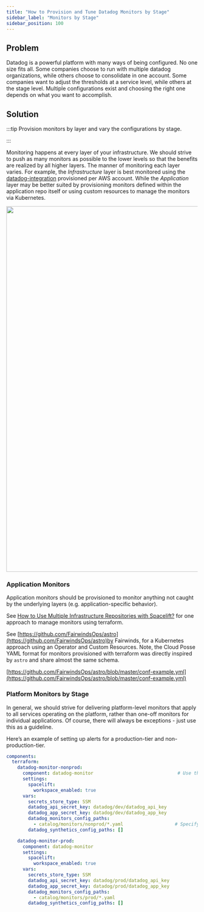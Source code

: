 ```yaml
---
title: "How to Provision and Tune Datadog Monitors by Stage"
sidebar_label: "Monitors by Stage"
sidebar_position: 100
---
```


## Problem

Datadog is a powerful platform with many ways of being configured. No one size fits all. Some companies choose to run with multiple datadog organizations, while others choose to consolidate in one account. Some companies want to adjust the thresholds at a service level, while others at the stage level. Multiple configurations exist and choosing the right one depends on what you want to accomplish.

## Solution

:::tip
Provision monitors by layer and vary the configurations by stage.

:::

Monitoring happens at every layer of your infrastructure. We should strive to push as many monitors as possible to the lower levels so that the benefits are realized by all higher layers. The manner of monitoring each layer varies. For example, the _Infrastructure_ layer is best monitored using the [datadog-integration](/components/library/aws/datadog-integration/) provisioned per AWS account. While the _Application_ layer may be better suited by provisioning monitors defined within the application repo itself or using custom resources to manage the monitors via Kubernetes.

<a href="https://lucid.app/publicSegments/view/612ad71e-3a0a-4dcb-872a-f9b0bbd0f65d/image.png" target="_blank"><img src="https://lucid.app/publicSegments/view/612ad71e-3a0a-4dcb-872a-f9b0bbd0f65d/image.png" width="960px"/></a>

### Application Monitors

Application monitors should be provisioned to monitor anything not caught by the underlying layers (e.g. application-specific behavior).

See [How to Use Multiple Infrastructure Repositories with Spacelift?](/resources/deprecated/spacelift/tutorials/how-to-use-multiple-infrastructure-repositories-with-spacelift) for one approach to manage monitors using terraform.

See [https://github.com/FairwindsOps/astro](https://github.com/FairwindsOps/astro)by Fairwinds, for a Kubernetes approach using an Operator and Custom Resources. Note, the Cloud Posse YAML format for monitors provisioned with terraform was directly inspired by `astro` and share almost the same schema.

[https://github.com/FairwindsOps/astro/blob/master/conf-example.yml](https://github.com/FairwindsOps/astro/blob/master/conf-example.yml)

### Platform Monitors by Stage

In general, we should strive for delivering platform-level monitors that apply to all services operating on the platform, rather than one-off monitors for individual applications. Of course, there will always be exceptions - just use this as a guideline.

Here’s an example of setting up alerts for a production-tier and non-production-tier.

```yaml
components:
  terraform:
    datadog-monitor-nonprod:
      component: datadog-monitor                               # Use the shared base component for `datadog-monitor`
      settings:
        spacelift:
          workspace_enabled: true
      vars:
        secrets_store_type: SSM
        datadog_api_secret_key: datadog/dev/datadog_api_key
        datadog_app_secret_key: datadog/dev/datadog_app_key
        datadog_monitors_config_paths:
          - catalog/monitors/nonprod/*.yaml                   # Specify the path to the configs relative to the base component.
        datadog_synthetics_config_paths: []

    datadog-monitor-prod:
      component: datadog-monitor
      settings:
        spacelift:
          workspace_enabled: true
      vars:
        secrets_store_type: SSM
        datadog_api_secret_key: datadog/prod/datadog_api_key
        datadog_app_secret_key: datadog/prod/datadog_app_key
        datadog_monitors_config_paths:
          - catalog/monitors/prod/*.yaml
        datadog_synthetics_config_paths: []

```
